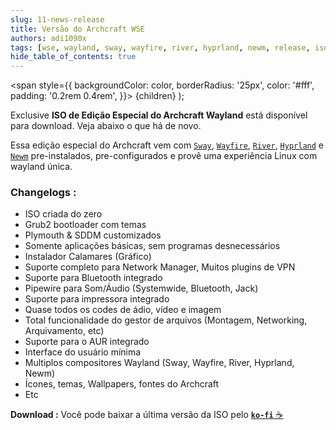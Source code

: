 ```yaml
---
slug: 11-news-release
title: Versão do Archcraft WSE
authors: adi1090x
tags: [wse, wayland, sway, wayfire, river, hyprland, newm, release, iso]
hide_table_of_contents: true
---
```


<!-- Badges -->
  <span
    style={{
      backgroundColor: color,
      borderRadius: '25px',
      color: '#fff',
      padding: '0.2rem 0.4rem',
    }}>
    {children}
  </span>
);

<Highlight color="#e06b74">Exclusive</Highlight> **ISO de Edição Especial do Archcraft Wayland** está disponível para download. Veja abaixo o que há de novo.

Essa edição especial do Archcraft vem com [`Sway`](/docs/wayland-compositors/sway), [`Wayfire`](/docs/wayland-compositors/wayfire), [`River`](/docs/wayland-compositors/river), [`Hyprland`](/docs/wayland-compositors/hyprland) e [`Newm`](/docs/wayland-compositors/newm) pre-instalados, pre-configurados e provê uma experiência Linux com wayland única.

<!--truncate-->

### Changelogs :
- ISO criada do zero
- Grub2 bootloader com temas
- Plymouth & SDDM customizados
- Somente aplicações básicas, sem programas desnecessários
- Instalador Calamares (Gráfico)
- Suporte completo para Network Manager, Muitos plugins de VPN
- Suporte para Bluetooth integrado
- Pipewire para Som/Áudio (Systemwide, Bluetooth, Jack)
- Suporte para impressora integrado
- Quase todos os codes de ádio, vídeo e imagem
- Total funcionalidade do gestor de arquivos (Montagem, Networking, Arquivamento, etc)
- Suporte para o AUR integrado
- Interface do usuário mínima
- Multiplos compositores Wayland (Sway, Wayfire, River, Hyprland, Newm)
- Ícones, temas, Wallpapers, fontes do Archcraft
- Etc

**Download :** Você pode baixar a última versão da ISO pelo [**`ko-fi`** ☕](https://ko-fi.com/s/213becbf00)
